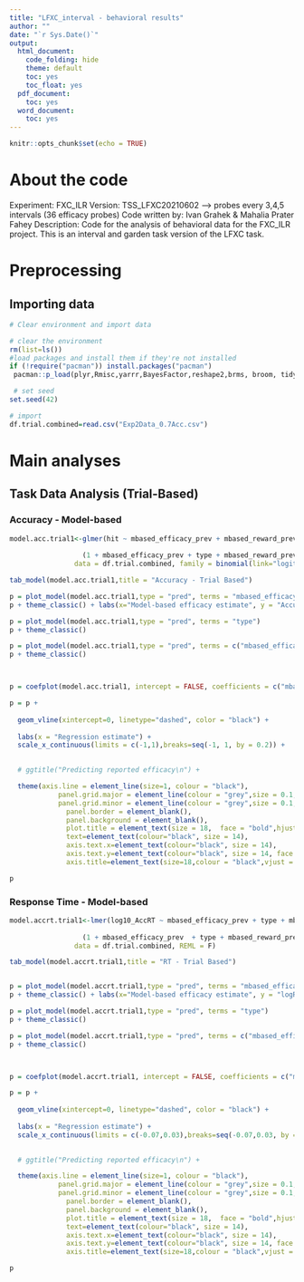 ```yaml
---
title: "LFXC_interval - behavioral results"
author: ""
date: "`r Sys.Date()`"
output:
  html_document:
    code_folding: hide
    theme: default
    toc: yes
    toc_float: yes
  pdf_document:
    toc: yes
  word_document:
    toc: yes
---
```


```r
knitr::opts_chunk$set(echo = TRUE)
```

# About the code

Experiment: FXC_ILR
Version: TSS_LFXC20210602 --> probes every 3,4,5 intervals (36 efficacy probes)
Code written by: Ivan Grahek & Mahalia Prater Fahey
Description: Code for the analysis of behavioral data for the FXC_ILR project. This is an interval and garden task version of the LFXC task.  

\newpage

# Preprocessing

## Importing data
```r
# Clear environment and import data

# clear the environment
rm(list=ls()) 
#load packages and install them if they're not installed
if (!require("pacman")) install.packages("pacman")
 pacman::p_load(plyr,Rmisc,yarrr,BayesFactor,reshape2,brms, broom, tidyverse, brmstools, BEST, knitr, here, zoo, magrittr, pracma,xtable, Hmisc, ppcor, lme4,MuMIn,MASS, sjPlot, jtools, lmerTest, sjstats,coefplot,R.matlab,RColorBrewer,cowplot,bayesplot,rstan,RColorBrewer,rstudioapi,corrplot,PCAmixdata,psych,rmarkdown,knitr,kable,mclust)

 # set seed
set.seed(42) 

# import
df.trial.combined=read.csv("Exp2Data_0.7Acc.csv")


```


# Main analyses

## Task Data Analysis (Trial-Based) 

### Accuracy - Model-based
```r
model.acc.trial1<-glmer(hit ~ mbased_efficacy_prev + mbased_reward_prev  + type + scaledIntervalLength   +scaledIntervalCong+
                   
                  (1 + mbased_efficacy_prev + type + mbased_reward_prev|uniqueid),
                data = df.trial.combined, family = binomial(link="logit"))

tab_model(model.acc.trial1,title = "Accuracy - Trial Based")

p = plot_model(model.acc.trial1,type = "pred", terms = "mbased_efficacy_prev")
p + theme_classic() + labs(x="Model-based efficacy estimate", y = "Accuracy")

p = plot_model(model.acc.trial1,type = "pred", terms = "type")
p + theme_classic() 

p = plot_model(model.acc.trial1,type = "pred", terms = c("mbased_efficacy_prev","type"))
p + theme_classic() 



p = coefplot(model.acc.trial1, intercept = FALSE, coefficients = c("mbased_efficacy_prev","mbased_reward_prev"))

p = p +  
  
  geom_vline(xintercept=0, linetype="dashed", color = "black") +
  
  labs(x = "Regression estimate") + 
  scale_x_continuous(limits = c(-1,1),breaks=seq(-1, 1, by = 0.2)) + 

  
  # ggtitle("Predicting reported efficacy\n") + 

  theme(axis.line = element_line(size=1, colour = "black"),
            panel.grid.major = element_line(colour = "grey",size = 0.1,linetype = "dashed"),
            panel.grid.minor = element_line(colour = "grey",size = 0.1,linetype = "dashed"),
              panel.border = element_blank(), 
              panel.background = element_blank(),
              plot.title = element_text(size = 18,  face = "bold",hjust = 0.5),
              text=element_text(colour="black", size = 14),
              axis.text.x=element_text(colour="black", size = 14),
              axis.text.y=element_text(colour="black", size = 14, face = "plain",hjust=0),
              axis.title=element_text(size=18,colour = "black",vjust = 1))

p

```






### Response Time - Model-based

```r



model.accrt.trial1<-lmer(log10_AccRT ~ mbased_efficacy_prev + type + mbased_reward_prev + scaledIntervalLength +  scaledIntervalCong+
                   
                  (1 + mbased_efficacy_prev  + type + mbased_reward_prev|uniqueid),
                data = df.trial.combined, REML = F)

tab_model(model.accrt.trial1,title = "RT - Trial Based")


p = plot_model(model.accrt.trial1,type = "pred", terms = "mbased_efficacy_prev")
p + theme_classic() + labs(x="Model-based efficacy estimate", y = "logRT")

p = plot_model(model.accrt.trial1,type = "pred", terms = "type")
p + theme_classic() 

p = plot_model(model.accrt.trial1,type = "pred", terms = c("mbased_efficacy_prev","type"))
p + theme_classic()



p = coefplot(model.accrt.trial1, intercept = FALSE, coefficients = c("mbased_efficacy_prev","mbased_reward_prev"))

p = p +  
  
  geom_vline(xintercept=0, linetype="dashed", color = "black") +
  
  labs(x = "Regression estimate") + 
  scale_x_continuous(limits = c(-0.07,0.03),breaks=seq(-0.07,0.03, by = 0.02)) + 

  
  # ggtitle("Predicting reported efficacy\n") + 

  theme(axis.line = element_line(size=1, colour = "black"),
            panel.grid.major = element_line(colour = "grey",size = 0.1,linetype = "dashed"),
            panel.grid.minor = element_line(colour = "grey",size = 0.1,linetype = "dashed"),
              panel.border = element_blank(), 
              panel.background = element_blank(),
              plot.title = element_text(size = 18,  face = "bold",hjust = 0.5),
              text=element_text(colour="black", size = 14),
              axis.text.x=element_text(colour="black", size = 14),
              axis.text.y=element_text(colour="black", size = 14, face = "plain",hjust=0),
              axis.title=element_text(size=18,colour = "black",vjust = 1))

p
```






